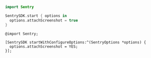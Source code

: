 ```swift {tabTitle:Swift}
import Sentry

SentrySDK.start { options in
  options.attachScreenshot = true
}
```

```objc {tabTitle:Objective-C}
@import Sentry;

[SentrySDK startWithConfigureOptions:^(SentryOptions *options) {
  options.attachScreenshot = YES;
}];
```
